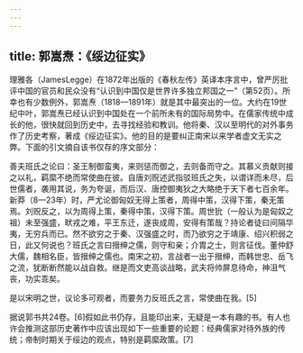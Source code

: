 ```yaml
---
---
---
```

title: 郭嵩焘：《绥边征实》
---



理雅各（JamesLegge）在1872年出版的《春秋左传》英译本序言中，曾严厉批评中国的官员和民众没有“认识到中国仅是世界许多独立邦国之一”（第52页）。所幸也有少数例外，郭嵩焘（1818—1891年）就是其中最突出的一位。大约在19世纪中叶，郭嵩焘已经认识到中国处在一个前所未有的国际局势中。在儒家传统中成长的他，很快就回到历史中，去寻找经验和教训。他将秦、汉以至明代的对外事务作了历史考察，著成《绥边征实》。他的目的是要纠正南宋以来学者虚文无实之弊。下面的引文摘自该书仅存的序文部分：

善夫班氏之论曰：圣王制御蛮夷，来则惩而御之，去则备而守之。其慕义贡献则接之以礼，羁縻不绝而常使曲在彼。自唐刘贶述武指驳班氏之失，以谓详而未尽，后世儒者，袭用其说，务为夸诞，而后汉、唐控御夷狄之大略绝于天下者七百余年。新莽（8—23年）时，严尤论御匈奴无得上策者，周得中策，汉得下策，秦无策焉。刘贶反之，以为周得上策，秦得中策，汉得下策。周世狁（一般认为是匈奴之祖）未至强盛，畎戎之难，平王东迁，遂丧成周，安得有策哉？持论者徒曰间隔华夷，无穷兵而已。然不欲穷之于秦、汉强盛之时，而乃欲穷之于靖康、绍兴积弱之日，此又何说也？班氏之言曰搢绅之儒，则守和亲；介胄之士，则言征伐。董仲舒大儒，魏相名臣，皆搢绅之儒也。南宋之初，言战者一出于搢绅，而韩世忠、岳飞之流，犹断断然能以战自救。继是而文吏高谈战略，武夫将帅屏息待命，神沮气丧，功实乖矣。

是以宋明之世，议论多可观者，而要务力反班氏之言，常使曲在我。[5]

据说郭书共24卷。[6]假如此书仍存，且能印出来，无疑是一本有趣的书。有人也许会推测这部历史著作中应该出现如下一些重要的论题：经典儒家对待外族的传统；帝制时期关于绥边的观点，特别是羁縻政策。[7]